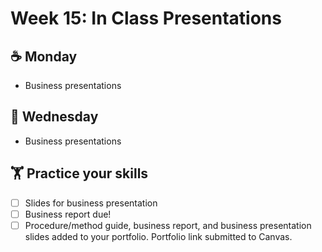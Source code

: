 # Week 15: In Class Presentations
  
## ☕ Monday

- Business presentations
  
## 🐪 Wednesday

- Business presentations

##  🏋️ Practice your skills

- [ ] Slides for business presentation
- [ ] Business report due!
- [ ] Procedure/method guide, business report, and business presentation slides added to your portfolio. Portfolio link submitted to Canvas.

